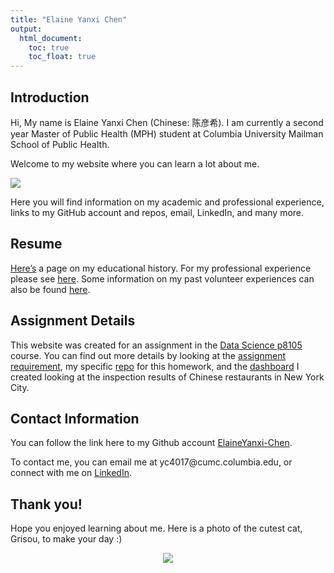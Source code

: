 ```yaml
---
title: "Elaine Yanxi Chen"
output: 
  html_document:
    toc: true
    toc_float: true
---
```


## Introduction

Hi, My name is Elaine Yanxi Chen (Chinese: 陈彦希). I am currently a second year Master of Public Health (MPH) student at Columbia University Mailman School of Public Health.

Welcome to my website where you can learn a lot about me.

![](https://media.giphy.com/media/PAqjdPkJLDsmBRSYUp/giphy.gif)

Here you will find information on my academic and professional experience, links to my GitHub account and repos, email, LinkedIn, and many more. 

## Resume

[Here's](https://elaineyanxi-chen.github.io/Elaine_Yanxi_Chen.github.io/Education.html) a page on my educational history. For my professional experience please see [here](https://elaineyanxi-chen.github.io/Elaine_Yanxi_Chen.github.io/Professional.html). Some information on my past volunteer experiences can also be found [here](https://elaineyanxi-chen.github.io/Elaine_Yanxi_Chen.github.io/Volunteer.html). 

## Assignment Details

This website was created for an assignment in the [Data Science p8105](https://p8105.com/) course. You can find out more details by looking at the [assignment requirement](https://p8105.com/homework_4.html), my specific [repo](https://github.com/ElaineYanxi-Chen/Elaine_Yanxi_Chen.github.io.git) for this homework, and the [dashboard](https://elaineyanxi-chen.github.io/Elaine_Yanxi_Chen.github.io/dashboard.html) I created looking at the inspection results of Chinese restaurants in New York City.

## Contact Information

You can follow the link here to my Github account [ElaineYanxi-Chen](https://github.com/ElaineYanxi-Chen).

To contact me, you can email me at yc4017@cumc.columbia.edu, or connect with me on [LinkedIn](https://www.linkedin.com/in/elaine-chen-62a94516a/).

## Thank you!

Hope you enjoyed learning about me. Here is a photo of the cutest cat, Grisou, to make your day :) 

<center>
<img src="images/Grisou.jpg" style = "wdith:75%">
</center>



